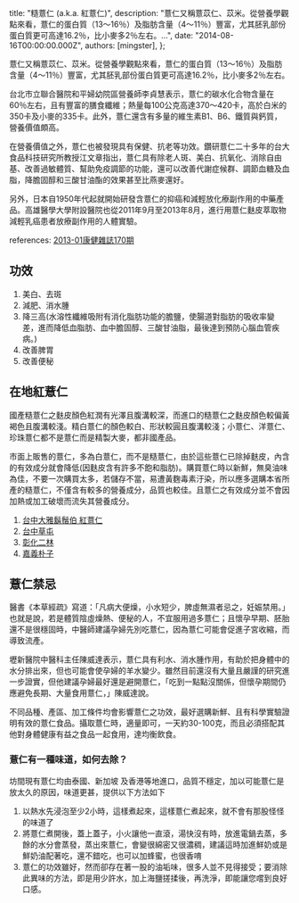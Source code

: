 
  title: "糙薏仁 (a.k.a. 紅薏仁)",
  description: "薏仁又稱薏苡仁、苡米。從營養學觀點來看，薏仁的蛋白質（13～16％）及脂肪含量（4～11％）豐富，尤其胚乳部份蛋白質更可高達16.2％，比小麥多2％左右。...",
  date: "2014-08-16T00:00:00.000Z",
  authors: [mingster],
};

<p>薏仁又稱薏苡仁、苡米。從營養學觀點來看，薏仁的蛋白質（13～16％）及脂肪含量（4～11％）豐富，尤其胚乳部份蛋白質更可高達16.2％，比小麥多2％左右。</p>
<p>台北市立聯合醫院和平婦幼院區營養師李貞慧表示，薏仁的碳水化合物含量在60％左右，且有豐富的膳食纖維；熱量每100公克高達370～420卡，高於白米的350卡及小麥的335卡。此外，薏仁還含有多量的維生素B1、B6、鐵質與鈣質，營養價值頗高。</p>
<p>在營養價值之外，薏仁也被發現具有保健、抗老等功效。鑽研薏仁二十多年的台大食品科技研究所教授江文章指出，薏仁具有除老人斑、美白、抗氧化、消除自由 基、改善過敏體質、幫助免疫調節的功能，還可以改善代謝症候群、調節血糖及血脂，降膽固醇和三酸甘油酯的效果甚至比燕麥還好。</p>
<p>另外，日本自1950年代起就開始研發含薏仁的抑癌和減輕放化療副作用的中藥產品。高雄醫學大學附設醫院也從2011年9月至2013年8月，進行用薏仁麩皮萃取物減輕乳癌患者放療副作用的人體實驗。</p>
<p>references: <a href="http://www.commonhealth.com.tw/article/article.action?id=5046086&amp;page=1">2013-01康健雜誌170期</a></p>
<h2>功效</h2>
<ol>
<li>美白、去斑</li>
<li>減肥、消水腫</li>
<li>降三高(水溶性纖維吸附有消化脂肪功能的膽鹽，使腸道對脂肪的吸收率變差，進而降低血脂肪、血中膽固醇、三酸甘油脂，最後達到預防心腦血管疾病。)</li>
<li>改善脾胃</li>
<li>改善便秘</li>
</ol>
<h2>在地紅薏仁</h2>
<p>國產糙薏仁之麩皮顏色紅潤有光澤且腹溝較深，而進口的糙薏仁之麩皮顏色較偏黃褐色且腹溝較淺。精白薏仁的顏色較白、形狀較圓且腹溝較淺；小薏仁、洋薏仁、珍珠薏仁都不是薏仁而是精製大麥，都非國產品。</p>
<p>市面上販售的薏仁，多為白薏仁，而不是糙薏仁，由於這些薏仁已除掉麩皮，內含的有效成分就會降低(因麩皮含有許多不飽和脂肪)。購買薏仁時以新鮮，無臭油味為佳，不要一次購買太多，若儲存不當，易遭黃麴毒素汙染，所以應多選購本省所產的糙薏仁，不僅含有較多的營養成分，品質也較佳。且薏仁之有效成分並不會因加熱或加工破壞而流失其營養成分。</p>
<ol>
<li><a title="大雅鬍鬚伯 紅薏仁" href="http://www.xn--nmqu14inmf.com/proview.php?fkid=&amp;skid=&amp;pdid=170" target="_blank">台中大雅鬍鬚伯 紅薏仁</a></li>
<li><a href="http://www.newsmarket.com.tw/shop/?product=%E6%9C%89%E6%A9%9F%E7%B4%85%E8%96%8F%E4%BB%81%E7%B2%92" target="_blank">台中草屯</a></li>
<li><a href="http://www.rlfa.org.tw/main.asp?item=32&amp;MasterID=38" target="_blank">彰化二林</a></li>
<li><a href="http://shop.polon.org.tw/plant.asp?i_id=4&amp;sub_itemid=14" target="_blank">嘉義朴子</a></li>
</ol>
<h2>薏仁禁忌</h2>
<p>醫書《本草經疏》寫道：「凡病大便燥，小水短少，脾虛無濕者忌之，妊娠禁用。」也就是說，若是體質陰虛燥熱、便秘的人，不宜服用過多薏仁；且懷孕早期、胚胎還不是很穩固時，中醫師建議孕婦先別吃薏仁，因為薏仁可能會促進子宮收縮，而導致流產。</p>
<p>壢新醫院中醫科主任陳威達表示，薏仁具有利水、消水腫作用，有助於把身體中的水分排出來，但也可能會使孕婦的羊水變少。雖然目前還沒有大量且嚴謹的研究進一步證實，但他建議孕婦最好還是避開薏仁，「吃到一點點沒關係，但懷孕期間仍應避免長期、大量食用薏仁，」陳威達說。</p>
<p>不同品種、產區、加工條件均會影響薏仁之功效，最好選購新鮮、且有科學實驗證明有效的薏仁食品。攝取薏仁時，適量即可，一天約30-100克，而且必須搭配其他對身體健康有益之食品一起食用，達均衡飲食。</p>
<h3>薏仁有一種味道，如何去除？</h3>
<p>坊間現有薏仁均由泰國、新加坡 及香港等地進口，品質不穩定，加以可能薏仁是放太久的原因，味道更甚，提供以下方法如下</p>
<ol>
<li>以熱水先浸泡至少2小時，這樣煮起來，這樣薏仁煮起來，就不會有那股怪怪的味道了</li>
<li>將薏仁煮開後，蓋上蓋子，小火讓他一直滾，湯快沒有時，放進電鍋去蒸，多餘的水分會蒸發，蒸出來薏仁，會變很綿密又很濃稠，建議這時加進鮮奶或是鮮奶油配著吃，還不錯吃，也可以加蜂蜜，也很香唷</li>
<li>薏仁的功效雖好，然而卻存在著一股的油垢味，很多人並不見得接受；要消除此異味的方法，即是用少許水，加上海鹽搓揉後，再洗淨，即能讓您嚐到良好口感。</li>
</ol>
